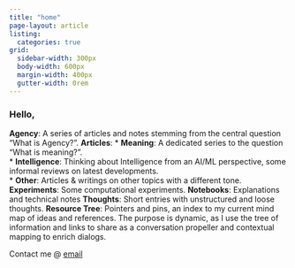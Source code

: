 ```yaml
---
title: "home"
page-layout: article
listing:
  categories: true
grid:
  sidebar-width: 300px
  body-width: 600px
  margin-width: 400px
  gutter-width: 0rem
---
```


###  Hello, 


**Agency**: A series of articles and notes stemming from the central question "What is Agency?".
**Articles**: 
  * **Meaning**: A dedicated series to the question "What is meaning?".  
  * **Intelligence**: Thinking about Intelligence from an AI/ML perspective, some informal reviews on latest developments.  
  * **Other**: Articles & writings on other topics with a different tone.
**Experiments**: Some computational experiments. 
**Notebooks**: Explanations and technical notes
**Thoughts**: Short entries with unstructured and loose thoughts.
**Resource Tree**: Pointers and pins, an index to my current mind map of ideas and references. The purpose is dynamic, as I use the tree of information and links to share as a conversation propeller and contextual mapping to enrich dialogs. 

Contact me @ [email](mailto:mvtta@proton.me)
